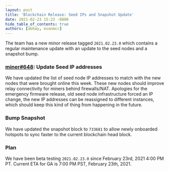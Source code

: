 ```yaml
---
layout: post
title: 'Blockchain Release: Seed IPs and Snapshot Update'
date: 2021-02-23 15:23 -0800
hide_table_of_contents: true
authors: [abhay, evanmcc]
---
```


The team has a new minor release tagged `2021.02.23.0` which contains a regular maintenance update
with an update to the seed nodes and a snapshot bump.

<!--truncate-->

### [miner#648](https://github.com/helium/miner/pull/648): Update Seed IP addresses

We have updated the list of seed node IP addresses to match with the new nodes that were brought
online this week. These new nodes should improve relay connectivity for miners behind firewalls/NAT.
Apologies for the emergency firmware release, old seed node infrastructure forced an IP change, the
new IP addresses can be reassigned to different instances, which should keep this kind of thing from
happening in the future.

### Bump Snapshot

We have updated the snapshot block to `733681` to allow newly onboarded hotspots to sync faster to
the current blockchain head block.

### Plan

We have been beta testing `2021.02.23.0` since February 23rd, 2021 4:00 PM PT. Current ETA for GA is
7:00 PM PST, February 23th, 2021.
